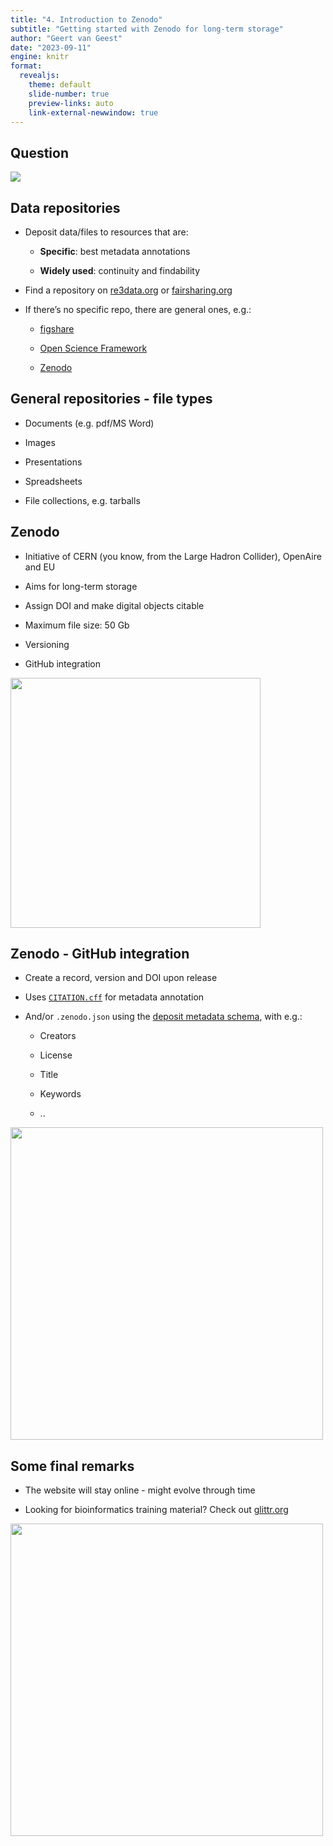 ```yaml
---
title: "4. Introduction to Zenodo"
subtitle: "Getting started with Zenodo for long-term storage"
author: "Geert van Geest"
date: "2023-09-11"
engine: knitr
format:
  revealjs:
    theme: default
    slide-number: true
    preview-links: auto
    link-external-newwindow: true
---
```


## Question

![](../img/qr_vevox.svg)

## Data repositories

-   Deposit data/files to resources that are:

    -   **Specific**: best metadata annotations

    -   **Widely used**: continuity and findability

-   Find a repository on [re3data.org](https://www.re3data.org/) or [fairsharing.org](https://fairsharing.org/)

-   If there's no specific repo, there are general ones, e.g.:

    -   [figshare](http://figshare.com/)

    -   [Open Science Framework](http://osf.io/)

    -   [Zenodo](http://zenodo.org/)

## General repositories - file types

-   Documents (e.g. pdf/MS Word)

-   Images

-   Presentations

-   Spreadsheets

-   File collections, e.g. tarballs

## Zenodo

-   Initiative of CERN (you know, from the Large Hadron Collider), OpenAire and EU

-   Aims for long-term storage

-   Assign DOI and make digital objects citable

-   Maximum file size: 50 Gb

-   Versioning

-   GitHub integration

![](https://about.zenodo.org/static/img/logos/zenodo-gradient-round.svg){.absolute top="380" right="50" width="400"}

## Zenodo - GitHub integration

-   Create a record, version and DOI upon release

-   Uses [`CITATION.cff`](https://citation-file-format.github.io/) for metadata annotation

-   And/or `.zenodo.json` using the [deposit metadata schema](https://developers.zenodo.org/#deposit-metadata), with e.g.:

    -   Creators

    -   License

    -   Title

    -   Keywords

    -   ..

![](../img/zenodo_releases.png){.absolute top="340" right="50" width="500"}

## Some final remarks

-   The website will stay online - might evolve through time

-   Looking for bioinformatics training material? Check out [glittr.org](https://www.glittr.org)


![](../img/logo-with-domain-tagline.svg){.absolute top="340" right="50" width="500"}
